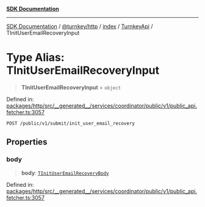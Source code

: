 [**SDK Documentation**](../../../../../../README.mdx)

***

[SDK Documentation](../../../../../../packages.mdx) / [@turnkey/http](../../../../README.mdx) / [index](../../../README.mdx) / [TurnkeyApi](../README.mdx) / TInitUserEmailRecoveryInput

# Type Alias: TInitUserEmailRecoveryInput

> **TInitUserEmailRecoveryInput** = `object`

Defined in: [packages/http/src/\_\_generated\_\_/services/coordinator/public/v1/public\_api.fetcher.ts:3057](https://github.com/tkhq/sdk/blob/fd49bfe86475c8603b3eb385aa101efa36fa32fc/packages/http/src/__generated__/services/coordinator/public/v1/public_api.fetcher.ts#L3057)

`POST /public/v1/submit/init_user_email_recovery`

## Properties

### body

> **body**: [`TInitUserEmailRecoveryBody`](TInitUserEmailRecoveryBody.mdx)

Defined in: [packages/http/src/\_\_generated\_\_/services/coordinator/public/v1/public\_api.fetcher.ts:3057](https://github.com/tkhq/sdk/blob/fd49bfe86475c8603b3eb385aa101efa36fa32fc/packages/http/src/__generated__/services/coordinator/public/v1/public_api.fetcher.ts#L3057)
